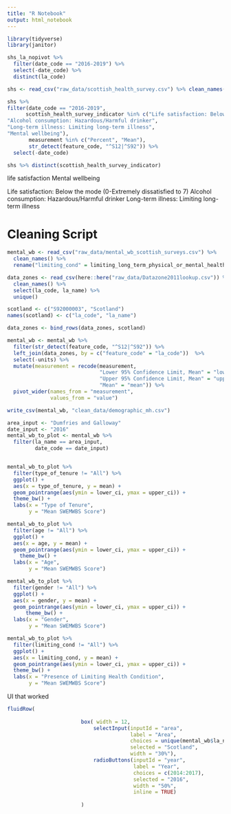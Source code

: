 ```yaml
---
title: "R Notebook"
output: html_notebook
---
```



```r
library(tidyverse)
library(janitor)
```

```r
shs_la_nopivot %>% 
  filter(date_code == "2016-2019") %>% 
  select(-date_code) %>%
  distinct(la_code)
```


```r
shs <- read_csv("raw_data/scottish_health_survey.csv") %>% clean_names()
```


```r
shs %>%
filter(date_code == "2016-2019",
      scottish_health_survey_indicator %in% c("Life satisfaction: Below the mode (0-Extremely dissatisfied to 7)",
"Alcohol consumption: Hazardous/Harmful drinker",
"Long-term illness: Limiting long-term illness",
"Mental wellbeing"),
       measurement %in% c("Percent", "Mean"),
       str_detect(feature_code, "^S12|^S92")) %>% 
  select(-date_code)
```

```r
shs %>% distinct(scottish_health_survey_indicator)
```
life satisfaction
Mental wellbeing

Life satisfaction: Below the mode (0-Extremely dissatisfied to 7)
Alcohol consumption: Hazardous/Harmful drinker
Long-term illness: Limiting long-term illness





# Cleaning Script
```r
mental_wb <- read_csv("raw_data/mental_wb_scottish_surveys.csv") %>% 
  clean_names() %>%
  rename("limiting_cond" = limiting_long_term_physical_or_mental_health_condition)

data_zones <- read_csv(here::here("raw_data/Datazone2011lookup.csv")) %>% 
  clean_names() %>% 
  select(la_code, la_name) %>%
  unique()

scotland <- c("S92000003", "Scotland")  
names(scotland) <- c("la_code", "la_name")

data_zones <- bind_rows(data_zones, scotland)

mental_wb <- mental_wb %>%
  filter(str_detect(feature_code, "^S12|^S92")) %>%
  left_join(data_zones, by = c("feature_code" = "la_code"))  %>% 
  select(-units) %>%
  mutate(measurement = recode(measurement, 
                              "Lower 95% Confidence Limit, Mean" = "lower_ci",
                              "Upper 95% Confidence Limit, Mean" = "upper_ci",
                              "Mean" = "mean")) %>%
  pivot_wider(names_from = "measurement",
              values_from = "value") 

write_csv(mental_wb, "clean_data/demographic_mh.csv")
```

```r
area_input <- "Dumfries and Galloway"
date_input <- "2016"
mental_wb_to_plot <- mental_wb %>% 
  filter(la_name == area_input,
         date_code == date_input)


mental_wb_to_plot %>%
  filter(type_of_tenure != "All") %>%
  ggplot() +
  aes(x = type_of_tenure, y = mean) +
  geom_pointrange(aes(ymin = lower_ci, ymax = upper_ci)) +
  theme_bw() +
  labs(x = "Type of Tenure",
       y = "Mean SWEMWBS Score")
```

```r
mental_wb_to_plot %>%
  filter(age != "All") %>%
  ggplot() +
  aes(x = age, y = mean) +
  geom_pointrange(aes(ymin = lower_ci, ymax = upper_ci)) +
    theme_bw() +
  labs(x = "Age",
       y = "Mean SWEMWBS Score")

```

```r
mental_wb_to_plot %>%
  filter(gender != "All") %>%
  ggplot() +
  aes(x = gender, y = mean) +
  geom_pointrange(aes(ymin = lower_ci, ymax = upper_ci)) +
      theme_bw() +
  labs(x = "Gender",
       y = "Mean SWEMWBS Score")

```


```r
mental_wb_to_plot %>%
  filter(limiting_cond != "All") %>%
  ggplot() +
  aes(x = limiting_cond, y = mean) +
  geom_pointrange(aes(ymin = lower_ci, ymax = upper_ci)) +
  theme_bw() +
  labs(x = "Presence of Limiting Health Condition",
       y = "Mean SWEMWBS Score")

```






UI that worked

```r
fluidRow(
                        
                        box( width = 12, 
                            selectInput(inputId = "area",
                                        label = "Area",
                                        choices = unique(mental_wb$la_name),
                                        selected = "Scotland",
                                        width = "30%"),
                            radioButtons(inputId = "year",
                                         label = "Year",
                                         choices = c(2014:2017),
                                         selected = "2016",
                                         width = "50%",
                                         inline = TRUE) 
                            
                        )
```

